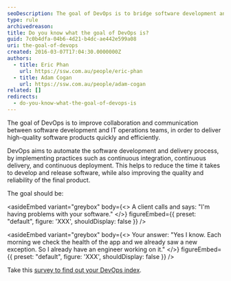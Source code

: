 ```yaml
---
seoDescription: The goal of DevOps is to bridge software development and IT operations teams, accelerating high-quality product delivery through automation, continuous integration, and deployment.
type: rule
archivedreason:
title: Do you know what the goal of DevOps is?
guid: 7c0b4dfa-04b6-4d21-b4dc-ae442e599a08
uri: the-goal-of-devops
created: 2016-03-07T17:04:30.0000000Z
authors:
  - title: Eric Phan
    url: https://ssw.com.au/people/eric-phan
  - title: Adam Cogan
    url: https://ssw.com.au/people/adam-cogan
related: []
redirects:
  - do-you-know-what-the-goal-of-devops-is
---
```


The goal of DevOps is to improve collaboration and communication between software development and IT operations teams, in order to deliver high-quality software products quickly and efficiently.

DevOps aims to automate the software development and delivery process, by implementing practices such as continuous integration, continuous delivery, and continuous deployment. This helps to reduce the time it takes to develop and release software, while also improving the quality and reliability of the final product.
<youtubeEmbed url="https://www.youtube.com/embed/_I94-tJlovg?rel=0" description="You should know what's going on with your errors and usage." />

The goal should be:

<asideEmbed
  variant="greybox"
  body={<>
    A client calls and says: "I'm having problems with your software."
  </>}
  figureEmbed={{
    preset: "default",
    figure: 'XXX',
    shouldDisplay: false
  }}
/>

<asideEmbed
  variant="greybox"
  body={<>
    Your answer: "Yes I know. Each morning we check the health of the app and we already saw a new exception. So I already have an engineer working on it."
  </>}
  figureEmbed={{
    preset: "default",
    figure: 'XXX',
    shouldDisplay: false
  }}
/>

Take this [survey to find out your DevOps index](https://docs.google.com/forms/d/e/1FAIpQLSeYdMVMuWo1onEr688-BbGviCwJQjecgqAqi8-Bf91IotOOCw/viewform).